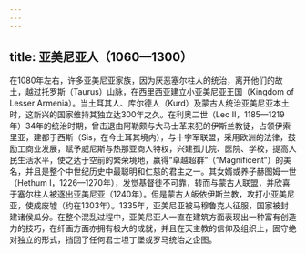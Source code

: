 ```yaml
---
---
---
```

title: 亚美尼亚人（1060—1300）
---




在1080年左右，许多亚美尼亚家族，因为厌恶塞尔柱人的统治，离开他们的故土，越过托罗斯（Taurus）山脉，在西里西亚建立小亚美尼亚王国（Kingdom of Lesser Armenia）。当土耳其人、库尔德人（Kurd）及蒙古人统治亚美尼亚本土时，这新兴的国家维持其独立达300年之久。在利奥二世（Leo II，1185—1219年）34年的统治时期，曾击退由阿勒颇与大马士革来犯的伊斯兰教徒，占领伊索里亚，建都于西斯（Sis，在今土耳其境内），与十字军联盟，采用欧洲的法律，鼓励工商业发展，赋予威尼斯与热那亚商人特权，兴建孤儿院、医院、学校，提高人民生活水平，使之达于空前的繁荣境地，赢得“卓越超群”（“Magnificent”）的美名，并且是整个中世纪历史中最聪明和仁慈的君主之一。其女婿或养子赫图姆一世（Hethum I，1226—1270年），发觉基督徒不可靠，转而与蒙古人联盟，并欣喜于塞尔柱人被逐出亚美尼亚（1240年）。但是蒙古人皈依伊斯兰教，攻打小亚美尼亚，使成废墟（约在1303年）。1335年，亚美尼亚被马穆鲁克人征服，国家被封建诸侯瓜分。在整个混乱过程中，亚美尼亚人一直在建筑方面表现出一种富有创造力的技巧，在纤画方面亦拥有极大的成就，并且在天主教的信仰及组织上，固守绝对独立的形式，挡回了任何君士坦丁堡或罗马统治之企图。